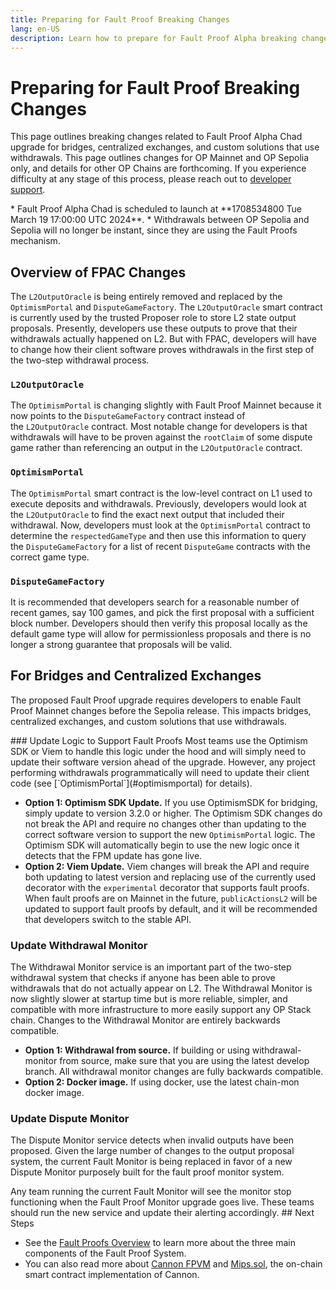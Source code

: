```yaml
---
title: Preparing for Fault Proof Breaking Changes
lang: en-US
description: Learn how to prepare for Fault Proof Alpha breaking changes.
---
```



# Preparing for Fault Proof Breaking Changes

This page outlines breaking changes related to Fault Proof Alpha Chad upgrade for bridges, centralized exchanges, and custom solutions that use withdrawals. This page outlines changes for OP Mainnet and OP Sepolia only, and details for other OP Chains are forthcoming.
If you experience difficulty at any stage of this process, please reach out to [developer support](https://github.com/ethereum-optimism/developers/discussions).

<Callout type="warning">
  *   Fault Proof Alpha Chad is scheduled to launch at **1708534800 Tue March 19 17:00:00 UTC 2024**.
  *   Withdrawals between OP Sepolia and Sepolia will no longer be instant, since they are using the Fault Proofs mechanism.
</Callout>

## Overview of FPAC Changes

The `L2OutputOracle` is being entirely removed and replaced by the `OptimismPortal` and `DisputeGameFactory`. The `L2OutputOracle` smart contract is currently used by the trusted Proposer role to store L2 state output proposals. 
Presently, developers use these outputs to prove that their withdrawals actually happened on L2. But with FPAC, developers will have to change how their client software proves withdrawals in the first step of the two-step withdrawal process. 

###  `L2OutputOracle`
The `OptimismPortal` is changing slightly with Fault Proof Mainnet because it now points to the `DisputeGameFactory` contract instead of the `L2OutputOracle` contract. 
Most notable change for developers is that withdrawals will have to be proven against the `rootClaim` of some dispute game rather than referencing an output in the `L2OutputOracle` contract.
### `OptimismPortal`
The `OptimismPortal` smart contract is the low-level contract on L1 used to execute deposits and withdrawals. 
Previously, developers would look at the `L2OutputOracle` to find the exact next output that included their withdrawal. 
Now, developers must look at the `OptimismPortal` contract to determine the `respectedGameType` and then use this information to query the `DisputeGameFactory` for a list of recent `DisputeGame` contracts with the correct game type.
### `DisputeGameFactory`
It is recommended that developers search for a reasonable number of recent games, say 100 games, and pick the first proposal with a sufficient block number. 
Developers should then verify this proposal locally as the default game type will allow for permissionless proposals and there is no longer a strong guarantee that proposals will be valid.

## For Bridges and Centralized Exchanges
The proposed Fault Proof upgrade requires developers to enable Fault Proof Mainnet changes before the Sepolia release. This impacts bridges, centralized exchanges, and custom solutions that use withdrawals. 

<Steps>
### Update Logic to Support Fault Proofs

<Callout type="info">
Most teams use the Optimism SDK or Viem to handle this logic under the hood and will simply need to update their software version ahead of the upgrade. However, any project performing withdrawals programmatically will need to update their client code (see [`OptimismPortal`](#optimismportal) for details). 
</Callout>

*    **Option 1: Optimism SDK Update.** If you use OptimismSDK for bridging, simply update to version 3.2.0 or higher.
The Optimism SDK changes do not break the API and require no changes other than updating to the correct software version to support the new `OptimismPortal` logic. The Optimism SDK will automatically begin to use the new logic once it detects that the FPM update has gone live.
*   **Option 2: Viem Update.** Viem changes will break the API and require both updating to latest version and replacing use of the currently used decorator with the `experimental` decorator that supports fault proofs. When fault proofs are on Mainnet in the future, `publicActionsL2` will be updated to support fault proofs by default, and it will be recommended that developers switch to the stable API.

### Update Withdrawal Monitor
The Withdrawal Monitor service is an important part of the two-step withdrawal system that checks if anyone has been able to prove withdrawals that do not actually appear on L2.
The Withdrawal Monitor is now slightly slower at startup time but is more reliable, simpler, and compatible with more infrastructure to more easily support any OP Stack chain. 
Changes to the Withdrawal Monitor are entirely backwards compatible.
*   **Option 1: Withdrawal from source.** If building or using withdrawal-monitor from source, make sure that you are using the latest develop branch. All withdrawal monitor changes are fully backwards compatible.
*   **Option 2: Docker image.** If using docker, use the latest chain-mon docker image.

### Update Dispute Monitor
The Dispute Monitor service detects when invalid outputs have been proposed. Given the large number of changes to the output proposal system, the current Fault Monitor is being replaced in favor of a new Dispute Monitor purposely built for the fault proof monitor system.

<Callout type="warning">
Any team running the current Fault Monitor will see the monitor stop functioning when the Fault Proof Monitor upgrade goes live. These teams should run the new service and update their alerting accordingly.
</Callout>

</Steps>
## Next Steps

*   See the [Fault Proofs Overview](/stack/protocol/fault-proofs/overview) to learn more about the three main components of the Fault Proof System.
*   You can also read more about [Cannon FPVM](/stack/protocol/fault-proofs/cannon) and [Mips.sol](/stack/protocol/fault-proofs/mips), the on-chain smart contract implementation of Cannon.
